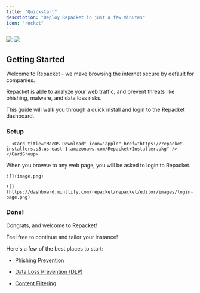 ```yaml
---
title: "Quickstart"
description: "Deploy Repacket in just a few minutes"
icon: "rocket"
---
```


<Frame>
  <img className="block dark:hidden" src="images/1.png" />

  <img className="hidden dark:block" src="images/1.png" />
</Frame>

## Getting Started

Welcome to Repacket - we make browsing the internet secure by default for companies.

Repacket is able to analyze your web traffic, and prevent threats like phishing, malware, and data loss risks.&#x20;

This guide will walk you through a quick install and login to the Repacket dashboard.

### Setup

<Steps>
  <Step title="Install our desktop app">
    <CardGroup cols={2}>
      <Card title="Windows Download" icon="windows" href="https://repacket-installers.s3.us-east-1.amazonaws.com/Repacket+Installer.exe" />

      <Card title="MacOS Download" icon="apple" href="https://repacket-installers.s3.us-east-1.amazonaws.com/Repacket+Installer.pkg" />
    </CardGroup>
  </Step>

  <Step title="Login to Repacket">
    When you browse to any web page, you will be asked to login to Repacket.

    ![](image.png)

    ![](https://dashboard.mintlify.com/repacket/repacket/editor/images/login-page.png)
  </Step>
</Steps>

### Done!

Congrats, and welcome to Repacket!

Feel free to continue and tailor your instance!

Here's a few of the best places to start:

* [Phishing Prevention](/modules/phishing-prevention)

* [Data Loss Prevention (DLP)](/modules/dlp)

* [Content Filtering](/modules/content-filtering)
